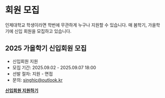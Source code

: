 # 회원 모집

인제대학교 학생이라면 학번에 무관하게 누구나 지원할 수 있습니다.
매 봄학기, 가을학기에 신입 회원을 모집하고 있습니다.

 ## 2025 가을학기 신입회원 모집
 - 신입회원 지원
 - 모집 기간: 2025.09.02 - 2025.09.07 18:00
 - 선발 절차: 지원 - 면접
 - 문의: [singhic@outlook.kr](mailto:singhic@outlook.kr)

 <b>[신입회원 지원하기](https://forms.gle/Vts1g3ey9JSJb2iNA)</b>
